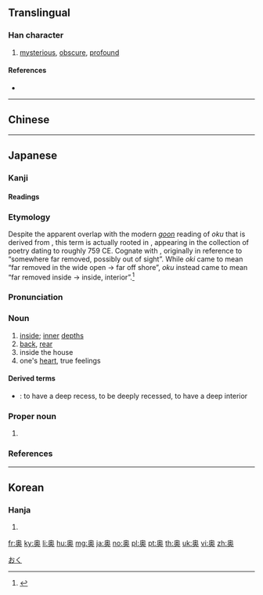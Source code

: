 {{also|奧}}
==Translingual==

===Han character===
{{Han char|rn=37|rad=大|as=09|sn=12|four=|canj=HBK,XHBK|ids=⿱⿵⿱丿冂米大}}

# [[mysterious]], [[obscure]], [[profound]]

====References====
* {{Han ref|kx=0253.151|dkj=05981|hdz=10545.070|uh=5965|ud=22885}}

----

==Chinese==
{{zh-see|奧}}

----

==Japanese==

===Kanji===
{{ja-kanji|grade=c|rs=大09|style=s|kyu=奧}}

====Readings====
{{ja-readings
|goon=[[おう]] (ō), {{qualifier|historical}} [[あう]] (au), [[おく]] (oku) {{non-joyo-reading}}, {{qualifier|historical}} [[をく]] (woku)
|kanon=[[いく]] (iku)  {{non-joyo-reading}}, {{qualifier|historical}} [[ゐく]] (wiku), [[おう]] (ō), {{qualifier|historical}} [[あう]] (au)
|kanyoon=[[おく]] (oku), {{qualifier|historical}} [[をく]] (woku)
|kun=[[おく]] (oku), [[おくまる]] ([[奥まる]], okumaru)
|nanori=[[くま]] (kuma), [[おお]] (ō), [[おん]] (on), [[つ]] (tsu), [[のく]] (noku)
}}

===Etymology===
{{ja-kanjitab|yomi=k|おく}}
Despite the apparent overlap with the modern [[呉音#Japanese|''goon'']] reading of ''oku'' that is derived from {{etyl|ltc|-}}, this term is actually rooted in {{etyl|ojp|ja|sort=おく}}, appearing in the ''{{w|Man'yōshū}}'' collection of poetry dating to roughly 759 CE.  Cognate with {{m|ja|沖|tr=oki||the open sea, offshore}}, originally in reference to “somewhere far removed, possibly out of sight”.  While ''oki'' came to mean “far removed in the wide open → far off shore”, ''oku'' instead came to mean “far removed inside → inside, interior”.<ref name="KDJ">{{R:Kokugo Dai Jiten}}</ref>

===Pronunciation===
{{ja-pron|yomi=k|おく|acc=1|acc_ref=DJR,SMK5}}

===Noun===
{{ja-noun|おく}}

# [[inside]]; [[inner]] [[depth]]s
# [[back]], [[rear]]
# inside the house
# one's [[heart]], true feelings

====Derived terms====
{{der-top}}
* {{ja-r|奥まる|おくまる}}: to have a deep recess, to be deeply recessed, to have a deep interior
{{der-bottom}}

===Proper noun===
{{ja-pos|おく|proper}}

# {{surname|lang=ja|sort=おく}}

===References===
<references/>

[[Category:Japanese basic words|おく]]

----

==Korean==

===Hanja===
{{ko-hanja|hangeul=[[오]], [[욱]]|rv=o, uk|mr=o, uk}}

# {{defn|lang=ko|sort=大09}}

[[fr:奥]]
[[ky:奥]]
[[li:奥]]
[[hu:奥]]
[[mg:奥]]
[[ja:奥]]
[[no:奥]]
[[pl:奥]]
[[pt:奥]]
[[th:奥]]
[[uk:奥]]
[[vi:奥]]
[[zh:奥]]